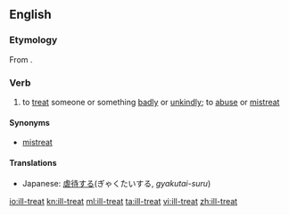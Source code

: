 ==English==

===Etymology===
From {{prefix|ill|treat|lang=en}}.

===Verb===
{{en-verb}}
# to [[treat]] someone or something [[badly]] or [[unkindly]]; to [[abuse]] or [[mistreat]]

====Synonyms====
*[[mistreat]]

====Translations====
{{trans-top|to treat someone badly}}
*Japanese: [[虐待する]](ぎゃくたいする, ''gyakutai-suru'')
{{trans-mid}}
{{trans-bottom}}

[[io:ill-treat]]
[[kn:ill-treat]]
[[ml:ill-treat]]
[[ta:ill-treat]]
[[vi:ill-treat]]
[[zh:ill-treat]]